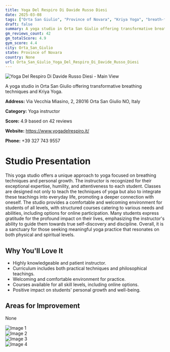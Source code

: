 ```yaml
---
title: Yoga Del Respiro Di Davide Russo Diesi
date: 2025-03-08
tags: ["Orta San Giulio", "Province of Novara", "Kriya Yoga", "breath-focused", "comfortable atmosphere", "personal growth", "Orta San Giulio"]  
draft: false
summary: A yoga studio in Orta San Giulio offering transformative breathing techniques and Kriya Yoga.
gm_reviews_count: 42
gm_totalScore: 4.9
gym_score: 4.4
city: Orta_San_Giulio
state: Province of Novara
country: None
url: Orta_San_Giulio_Yoga_Del_Respiro_Di_Davide_Russo_Diesi
---
```


<div className="aspect-[16/9] relative my-8">
  <img 
    src="https://lh5.googleusercontent.com/p/AF1QipP9tbMRRGV_JT6CL9dIG9X3ZTJJSLyojDfXzY2L=w1920-h1080-k-no"
    alt="Yoga Del Respiro Di Davide Russo Diesi - Main View"
    className="object-cover absolute inset-0 w-full h-full rounded-lg"
  />
</div>

A yoga studio in Orta San Giulio offering transformative breathing techniques and Kriya Yoga.

**Address:** Via Vecchia Miasino, 2, 28016 Orta San Giulio NO, Italy

**Category:** Yoga instructor

**Score:** 4.9 based on 42 reviews

**Website:** https://www.yogadelrespiro.it/

**Phone:** +39 327 743 9557

# Studio Presentation

This yoga studio offers a unique approach to yoga focused on breathing techniques and personal growth. The instructor is recognized for their exceptional expertise, humility, and attentiveness to each student. Classes are designed not only to teach the techniques of yoga but also to integrate these teachings into everyday life, promoting a deeper connection with oneself. The studio provides a comfortable and welcoming environment for students of all levels, with structured courses catering to various needs and abilities, including options for online participation. Many students express gratitude for the profound impact on their lives, emphasizing the instructor's ability to guide them towards true self-discovery and discipline. Overall, it is a sanctuary for those seeking meaningful yoga practice that resonates on both physical and spiritual levels.


## Why You'll Love It

- Highly knowledgeable and patient instructor.
- Curriculum includes both practical techniques and philosophical teachings.
- Welcoming and comfortable environment for practice.
- Courses available for all skill levels, including online options.
- Positive impact on students' personal growth and well-being.

## Areas for Improvement

None

<div className="grid grid-cols-1 xl:grid-cols-2 gap-4 my-8">
<div className="aspect-[4/3] relative"><img src="https://lh3.googleusercontent.com/p/AF1QipN7Mow_6RP2rbhIgG0bypbqz3PJPRPGiqtu9k_R=w1920-h1080-k-no" alt="Image 1" className="object-cover absolute inset-0 w-full h-full rounded-lg" /></div>
<div className="aspect-[4/3] relative"><img src="https://lh5.googleusercontent.com/p/AF1QipO3lGECZlxBNvqjA1XhNYQtZyV9beyQfhhbyjE5=w1920-h1080-k-no" alt="Image 2" className="object-cover absolute inset-0 w-full h-full rounded-lg" /></div>
<div className="aspect-[4/3] relative"><img src="https://lh5.googleusercontent.com/p/AF1QipPuH9LF2rqcMbSmr9alTffopPaEOZkflYA2VMWN=w1920-h1080-k-no" alt="Image 3" className="object-cover absolute inset-0 w-full h-full rounded-lg" /></div>
<div className="aspect-[4/3] relative"><img src="https://lh5.googleusercontent.com/p/AF1QipOINOswM90R-RP_5JEuaY0XghK-32fpDfIfbts-=w1920-h1080-k-no" alt="Image 4" className="object-cover absolute inset-0 w-full h-full rounded-lg" /></div>
</div>